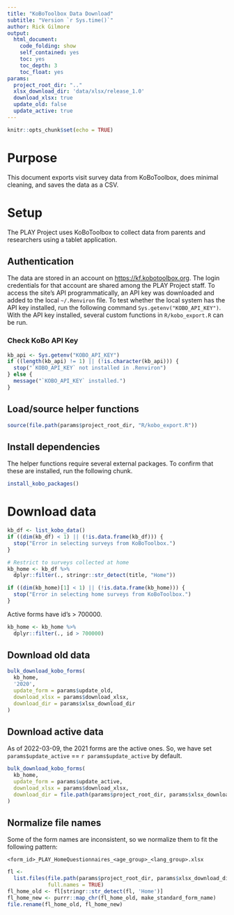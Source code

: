 ```yaml
---
title: "KoBoToolbox Data Download"
subtitle: "Version `r Sys.time()`"
author: Rick Gilmore
output: 
  html_document:
    code_folding: show
    self_contained: yes
    toc: yes
    toc_depth: 3
    toc_float: yes
params:
  project_root_dir: ".."
  xlsx_download_dir: 'data/xlsx/release_1.0'
  download_xlsx: true
  update_old: false
  update_active: true
---
```


```r
knitr::opts_chunk$set(echo = TRUE)
```

# Purpose

This document exports visit survey data from KoBoToolbox, does minimal cleaning, and saves the data as a CSV.

# Setup

The PLAY Project uses KoBoToolbox to collect data from parents and researchers using a tablet application. 

## Authentication

The data are stored in an account on <https://kf.kobotoolbox.org>. The login credentials for that account are shared among the PLAY Project staff. To access the site's API programmatically, an API key was downloaded and added to the local `~/.Renviron` file. To test whether the local system has the API key installed, run the following command `Sys.getenv("KOBO_API_KEY")`. With the API key installed, several custom functions in `R/kobo_export.R` can be run.

### Check KoBo API Key

```r
kb_api <- Sys.getenv("KOBO_API_KEY")
if ((length(kb_api) != 1) || (!is.character(kb_api))) {
  stop("`KOBO_API_KEY` not installed in .Renviron")
} else {
  message("`KOBO_API_KEY` installed.")
}
```

## Load/source helper functions

```r
source(file.path(params$project_root_dir, "R/kobo_export.R"))
```

## Install dependencies

The helper functions require several external packages. To confirm that these are installed, run the following chunk.

```r
install_kobo_packages()
```

# Download data

```r
kb_df <- list_kobo_data()
if ((dim(kb_df) < 1) || (!is.data.frame(kb_df))) {
  stop("Error in selecting surveys from KoBoToolbox.")
}

# Restrict to surveys collected at home
kb_home <- kb_df %>%
  dplyr::filter(., stringr::str_detect(title, "Home"))

if ((dim(kb_home)[1] < 1) || (!is.data.frame(kb_home))) {
  stop("Error in selecting home surveys from KoBoToolbox.")
}
```

Active forms have id's > 700000.

```r
kb_home <- kb_home %>%
  dplyr::filter(., id > 700000)
```


## Download old data

```r
bulk_download_kobo_forms(
  kb_home,
  '2020',
  update_form = params$update_old,
  download_xlsx = params$download_xlsx,
  download_dir = params$xlsx_download_dir
)
```

## Download active data

As of 2022-03-09, the 2021 forms are the active ones. So, we have set `params$update_active` == `r params$update_active` by default.

```r
bulk_download_kobo_forms(
  kb_home,
  update_form = params$update_active,
  download_xlsx = params$download_xlsx,
  download_dir = file.path(params$project_root_dir, params$xlsx_download_dir)
)
```

## Normalize file names

Some of the form names are inconsistent, so we normalize them to fit the following pattern:

`<form_id>_PLAY_HomeQuestionnaires_<age_group>_<lang_group>.xlsx`

```r
fl <-
  list.files(file.path(params$project_root_dir, params$xlsx_download_dir),
             full.names = TRUE)
fl_home_old <- fl[stringr::str_detect(fl, 'Home')]
fl_home_new <- purrr::map_chr(fl_home_old, make_standard_form_name)
file.rename(fl_home_old, fl_home_new)
```
